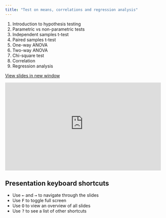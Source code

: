 ```yaml
---
title: "Test on means, correlations and regression analysis"
---
```


1. Introduction to hypothesis testing
2. Parametric vs non-parametric tests
3. Independent samples t-test
4. Paired samples t-test
5. One-way ANOVA
6. Two-way ANOVA
7. Chi-square test
8. Correlation
9. Regression analysis

<a href="https://agec211-stat-methods.github.io/agec211-lecture/module-5-efa" target="_blank" class="btn-slides">View slides in new window</a>

::: {.box style="padding-bottom:56.25%; position:relative; display:block; width: 100%"}
<iframe width="100%" height="100%" src="https://agec211-stat-methods.github.io/agec211-lecture/module-5-efa" frameborder="0" allowfullscreen style="position:absolute; top:0; left: 0">

</iframe>
:::

:::: callout-tip
## Presentation keyboard shortcuts

::: text-line-space
<ul>

<li>Use <kbd>←</kbd> and <kbd>→</kbd> to navigate through the slides</li>

<li>Use <kbd>F</kbd> to toggle full screen</li>

<li>Use <kbd>O</kbd> to view an overview of all slides</li>

<li>Use <kbd>?</kbd> to see a list of other shortcuts</li>

</ul>
:::
::::
